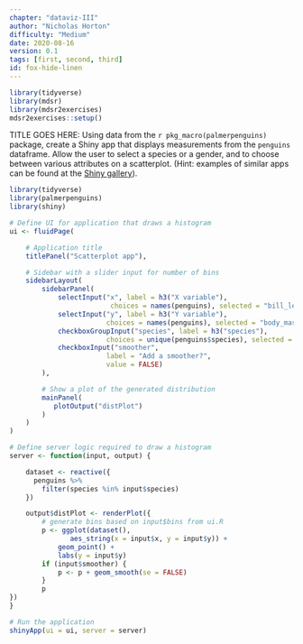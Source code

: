 ```yaml
---
chapter: "dataviz-III"
author: "Nicholas Horton"
difficulty: "Medium"
date: 2020-08-16 
version: 0.1
tags: [first, second, third]
id: fox-hide-linen
---
```


```r
library(tidyverse)
library(mdsr)
library(mdsr2exercises)
mdsr2exercises::setup()
```

TITLE GOES HERE:	Using data from the `r pkg_macro(palmerpenguins)` package, create a Shiny app that displays measurements from the `penguins` dataframe. Allow the user to select a species or a gender, and to choose between various attributes on a scatterplot. (Hint: examples of similar apps can be found at the [Shiny gallery](https://shiny.rstudio.com/gallery)).

<!--begin-answer-->

```r
library(tidyverse)
library(palmerpenguins)
library(shiny)

# Define UI for application that draws a histogram
ui <- fluidPage(

    # Application title
    titlePanel("Scatterplot app"),

    # Sidebar with a slider input for number of bins
    sidebarLayout(
        sidebarPanel(
            selectInput("x", label = h3("X variable"),
                         choices = names(penguins), selected = "bill_length_mm"),
            selectInput("y", label = h3("Y variable"),
                        choices = names(penguins), selected = "body_mass_g"),
            checkboxGroupInput("species", label = h3("species"),
                        choices = unique(penguins$species), selected = unique(penguins$species)[1]),
            checkboxInput("smoother",
                        label = "Add a smoother?",
                        value = FALSE)
        ),

        # Show a plot of the generated distribution
        mainPanel(
           plotOutput("distPlot")
        )
    )
)

# Define server logic required to draw a histogram
server <- function(input, output) {

    dataset <- reactive({
      penguins %>%
        filter(species %in% input$species)
    })

    output$distPlot <- renderPlot({
        # generate bins based on input$bins from ui.R
        p <- ggplot(dataset(),
               aes_string(x = input$x, y = input$y)) +
            geom_point() +
            labs(y = input$y)
        if (input$smoother) {
            p <- p + geom_smooth(se = FALSE)
        }
        p
})
}

# Run the application
shinyApp(ui = ui, server = server)
```

 
<!--end-answer-->
